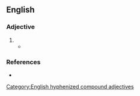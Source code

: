 {{also|easygoing}}

==English==

===Adjective===
{{en-adj}}

# {{alternative spelling of|en|easygoing}}
#* {{quote-journal|en|date=2021 March 10|author=Paul Bigland|title=They can leave their problems at the gate|journal=RAIL|issue=926|page=61|text=Having chatted to the guys, I am impressed with the really positive '''easy-going''' atmosphere.}}

===References===
* {{R:Lexico}}

[[Category:English hyphenized compound adjectives]]